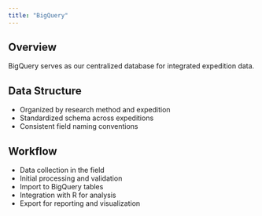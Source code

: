 ```yaml
---
title: "BigQuery"
---
```


## Overview

BigQuery serves as our centralized database for integrated expedition data.

## Data Structure

- Organized by research method and expedition
- Standardized schema across expeditions
- Consistent field naming conventions

## Workflow

- Data collection in the field
- Initial processing and validation
- Import to BigQuery tables
- Integration with R for analysis
- Export for reporting and visualization
